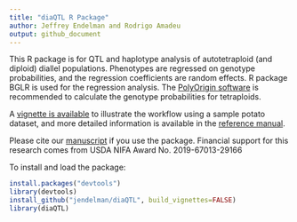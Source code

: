 ```yaml
---
title: "diaQTL R Package"
author: Jeffrey Endelman and Rodrigo Amadeu
output: github_document
---
```


This R package is for QTL and haplotype analysis of autotetraploid (and diploid) diallel populations. Phenotypes are regressed on genotype probabilities, and the regression coefficients are random effects. R package BGLR is used for the regression analysis. The [PolyOrigin software](https://github.com/chaozhi/PolyOrigin.jl) is recommended to calculate the genotype probabilities for tetraploids.

A [vignette is available](https://jendelman.github.io/diaQTL/diaQTL_vignette.html) to illustrate the workflow using a sample potato dataset, and more detailed information is available in the [reference manual](https://jendelman.github.io/diaQTL/diaQTL_manual.pdf). 

Please cite our [manuscript](https://www.biorxiv.org/content/10.1101/2020.12.18.423479v1) if you use the package. Financial support for this research comes from USDA NIFA Award No. 2019-67013-29166

To install and load the package:
```R
install.packages("devtools")
library(devtools)
install_github("jendelman/diaQTL", build_vignettes=FALSE)
library(diaQTL)
```